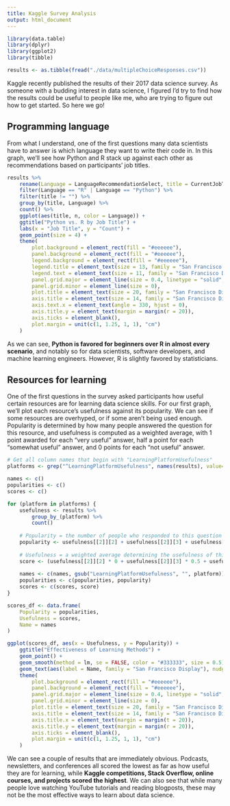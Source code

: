 ```yaml
---
title: Kaggle Survey Analysis
output: html_document
---
```


```r
library(data.table)
library(dplyr)
library(ggplot2)
library(tibble)

results <- as.tibble(fread("./data/multipleChoiceResponses.csv"))
```

Kaggle recently published the results of their 2017 data science survey. As someone with a budding interest in data science, I figured I'd try to find how the results could be useful to people like me, who are trying to figure out how to get started. So here we go!

## Programming language

From what I understand, one of the first questions many data scientists have to answer is which language they want to write their code in. In this graph, we'll see how Python and R stack up against each other as recommendations based on participants' job titles.

```r
results %>%
    rename(Language = LanguageRecommendationSelect, title = CurrentJobTitleSelect) %>%
    filter(Language == "R" | Language == "Python") %>%
    filter(title != "") %>%
    group_by(title, Language) %>%
    count() %>%
    ggplot(aes(title, n, color = Language)) +
    ggtitle("Python vs. R by Job Title") +
    labs(x = "Job Title", y = "Count") +
    geom_point(size = 4) +
    theme(
        plot.background = element_rect(fill = "#eeeeee"),
        panel.background = element_rect(fill = "#eeeeee"),
        legend.background = element_rect(fill = "#eeeeee"),
        legend.title = element_text(size = 13, family = "San Francisco Display", face = "bold"),
        legend.text = element_text(size = 11, family = "San Francisco Display"),
        panel.grid.major = element_line(size = 0.4, linetype = "solid", color = "#cccccc"),
        panel.grid.minor = element_line(size = 0),
        plot.title = element_text(size = 20, family = "San Francisco Display", face = "bold", hjust = 0.5, margin = margin(b = 20)),
        axis.title = element_text(size = 14, family = "San Francisco Display", face = "bold"),
        axis.text.x = element_text(angle = 330, hjust = 0),
        axis.title.y = element_text(margin = margin(r = 20)),
        axis.ticks = element_blank(),
        plot.margin = unit(c(1, 1.25, 1, 1), "cm")
    )
```

As we can see, **Python is favored for beginners over R in almost every scenario**, and notably so for data scientists, software developers, and machine learning engineers. However, R is slightly favored by statisticians.

## Resources for learning

One of the first questions in the survey asked participants how useful certain resources are for learning data science skills. For our first graph, we'll plot each resource's usefulness against its popularity. We can see if some resources are overhyped, or if some aren't being used enough. Popularity is determined by how many people answered the question for this resource, and usefulness is computed as a weighted average, with 1 point awarded for each "very useful" answer, half a point for each "somewhat useful" answer, and 0 points for each "not useful" answer.

```r
# Get all column names that begin with "LearningPlatformUsefulness"
platforms <- grep("^LearningPlatformUsefulness", names(results), value=T)

names <- c()
popularities <- c()
scores <- c()

for (platform in platforms) {
    usefulness <- results %>%
        group_by_(platform) %>%
        count()
    
    # Popularity = the number of people who responded to this question
    popularity <- usefulness[[2]][2] + usefulness[[2]][3] + usefulness[[2]][4]
    
    # Usefulness = a weighted average determining the usefulness of this platform
    score <- (usefulness[[2]][2] * 0 + usefulness[[2]][3] * 0.5 + usefulness[[2]][4] * 1) / popularity
    
    names <- c(names, gsub("LearningPlatformUsefulness", "", platform))
    popularities <- c(popularities, popularity)
    scores <- c(scores, score)
}

scores_df <- data.frame(
    Popularity = popularities,
    Usefulness = scores,
    Name = names
)

ggplot(scores_df, aes(x = Usefulness, y = Popularity)) +
    ggtitle("Effectiveness of Learning Methods") +
    geom_point() +
    geom_smooth(method = lm, se = FALSE, color = "#333333", size = 0.5) +
    geom_text(aes(label = Name, family = "San Francisco Display"), nudge_y = 250) +
    theme(
        plot.background = element_rect(fill = "#eeeeee"),
        panel.background = element_rect(fill = "#eeeeee"),
        panel.grid.major = element_line(size = 0.4, linetype = "solid", color = "#cccccc"),
        panel.grid.minor = element_line(size = 0),
        plot.title = element_text(size = 20, family = "San Francisco Display", face = "bold", hjust = 0.5, margin = margin(b = 20)),
        axis.title = element_text(size = 14, family = "San Francisco Display", face = "bold"),
        axis.title.x = element_text(margin = margin(t = 20)),
        axis.title.y = element_text(margin = margin(r = 20)),
        axis.ticks = element_blank(),
        plot.margin = unit(c(1, 1.25, 1, 1), "cm")
    )
```

We can see a couple of results that are immediately obvious. Podcasts, newsletters, and conferences all scored the lowest as far as how useful they are for learning, while **Kaggle competitions, Stack Overflow, online courses, and projects scored the highest**. We can also see that while many people love watching YouTube tutorials and reading blogposts, these may not be the most effective ways to learn about data science.